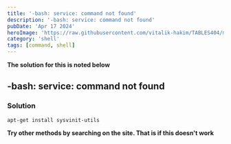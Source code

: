 ---
title: '-bash: service: command not found'
description: '-bash: service: command not found'
pubDate: 'Apr 17 2024'
heroImage: 'https://raw.githubusercontent.com/vitalik-hakim/TABLES404/main/error_b/SHELL.jpg'
category: 'shell'
tags: [command, shell]
---

**The solution for this is noted below**

## -bash: service: command not found

### Solution

```shell
apt-get install sysvinit-utils
```
**Try other methods by searching on the site. That is if this doesn't work**
